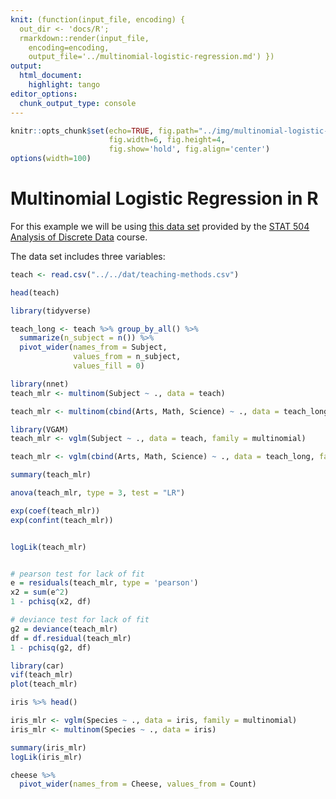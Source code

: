 ```yaml
---
knit: (function(input_file, encoding) {
  out_dir <- 'docs/R';
  rmarkdown::render(input_file,
    encoding=encoding,
    output_file='../multinomial-logistic-regression.md') })
output:
  html_document:
    highlight: tango
editor_options:
  chunk_output_type: console
---
```

  
```r
knitr::opts_chunk$set(echo=TRUE, fig.path="../img/multinomial-logistic-regression/",
                      fig.width=6, fig.height=4,
                      fig.show='hold', fig.align='center')
options(width=100)
```

# Multinomial Logistic Regression in R

For this example we will be using [this data set](https://github.com/tylerbg/DLC_stat_resources/tree/master/docs/R/dat/cheese.csv) provided by the [STAT 504 Analysis of Discrete Data](https://online.stat.psu.edu/stat504/lesson/8/8.1) course.

The data set includes three variables:


```r
teach <- read.csv("../../dat/teaching-methods.csv")

head(teach)

library(tidyverse)

teach_long <- teach %>% group_by_all() %>%
  summarize(n_subject = n()) %>%
  pivot_wider(names_from = Subject,
              values_from = n_subject,
              values_fill = 0)

library(nnet)
teach_mlr <- multinom(Subject ~ ., data = teach)

teach_mlr <- multinom(cbind(Arts, Math, Science) ~ ., data = teach_long)

library(VGAM)
teach_mlr <- vglm(Subject ~ ., data = teach, family = multinomial)

teach_mlr <- vglm(cbind(Arts, Math, Science) ~ ., data = teach_long, family = multinomial)

summary(teach_mlr)

anova(teach_mlr, type = 3, test = "LR")

exp(coef(teach_mlr))
exp(confint(teach_mlr))


logLik(teach_mlr)


# pearson test for lack of fit
e = residuals(teach_mlr, type = 'pearson')
x2 = sum(e^2)
1 - pchisq(x2, df)

# deviance test for lack of fit
g2 = deviance(teach_mlr)
df = df.residual(teach_mlr)
1 - pchisq(g2, df)

library(car)
vif(teach_mlr)
plot(teach_mlr)
```



```r
iris %>% head()

iris_mlr <- vglm(Species ~ ., data = iris, family = multinomial)
iris_mlr <- multinom(Species ~ ., data = iris)

summary(iris_mlr)
logLik(iris_mlr)

```






```r
cheese %>%
  pivot_wider(names_from = Cheese, values_from = Count)
```

